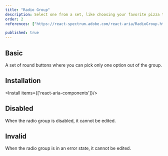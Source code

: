 ```yaml
---
title: "Radio Group"
description: Select one from a set, like choosing your favorite pizza topping; only one can win, ensuring clear choices.
order: 2
references: ["https://react-spectrum.adobe.com/react-aria/RadioGroup.html#props"]

published: true
---
```


## Basic
A set of round buttons where you can pick only one option out of the group.
<How toUse="forms/radio-group-demo" />

## Installation

<Install items={['react-aria-components']}/>

<SourceCode toShow='radio-group'/>


## Disabled
When the radio group is disabled, it cannot be edited.
<How toUse="forms/radio-group-disabled-demo" />

## Invalid
When the radio group is in an error state, it cannot be edited.
<How toUse="forms/radio-group-invalid-demo" />
